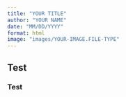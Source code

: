 ```yaml
---
title: "YOUR TITLE"
author: "YOUR NAME"
date: "MM/DD/YYYY"
format: html
image: "images/YOUR-IMAGE.FILE-TYPE"
---
```

## Test
### Test
